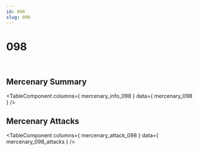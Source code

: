 ```yaml
---
id: 098
slug: 098
---
```



# 098

<div style = {{ display: "flex" }}>
    <Image img={require('@site/static/img/mercenaries/illust/thum_char_view_n_098.jpg')}/>
    <Image img={require('@site/static/img/mercenaries/illust/thum_char_view_o_098.jpg')}/>
</div>

## Mercenary Summary

<TableComponent
  columns={ mercenary_info_098 }
  data={ mercenary_098 }
/>

## Mercenary Attacks

<TableComponent
  columns={ mercenary_attack_098 }
  data={ mercenary_098_attacks }
/>